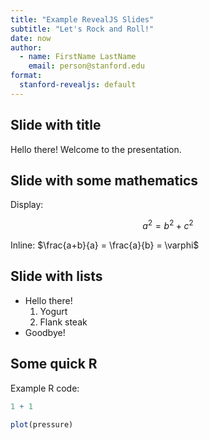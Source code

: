 ```yaml
---
title: "Example RevealJS Slides"
subtitle: "Let's Rock and Roll!"
date: now
author:
  - name: FirstName LastName
    email: person@stanford.edu
format:
  stanford-revealjs: default
---
```


## Slide with title

Hello there! Welcome to the presentation.

## Slide with some mathematics

Display: 

$$a^2 = b^2 + c^2$$

Inline: $\frac{a+b}{a} = \frac{a}{b} = \varphi$

## Slide with lists

- Hello there!
  1. Yogurt
  2. Flank steak
- Goodbye! 

## Some quick R

Example R code: 
```r
1 + 1
```

```r
plot(pressure)
```
